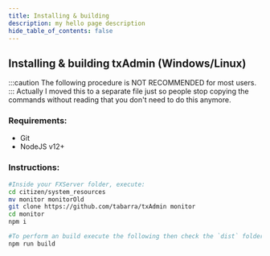 ```yaml
---
title: Installing & building
description: my hello page description
hide_table_of_contents: false
---
```




## Installing & building txAdmin (Windows/Linux)


:::caution
The following procedure is NOT RECOMMENDED for most users.
::: 
Actually I moved this to a separate file just so people stop copying the commands without reading that you don't need to do this anymore.  
  
### Requirements:
- Git
- NodeJS v12+

### Instructions:
```bash
#Inside your FXServer folder, execute:
cd citizen/system_resources
mv monitor monitorOld
git clone https://github.com/tabarra/txAdmin monitor
cd monitor
npm i

#To perform an build execute the following then check the `dist` folder.
npm run build
```
